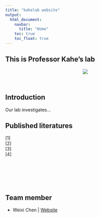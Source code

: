 ```yaml
---
title: "kahelab website"
output: 
  html_document:
    navbar:
      title: "Home"
    toc: true
    toc_float: true
---
```


## This is Professor Kahe's lab

<center>

![](https://media.giphy.com/media/drXGoW1iudhKw/giphy.gif)
</center>

<br>


## Introduction
Our lab investigates...

## Published literatures
[1]\
[2]\
[3]\
[4]\
\
\
\
\
\



## Team member
- Weixi Chen | [Website](https://wc2750.github.io/)

